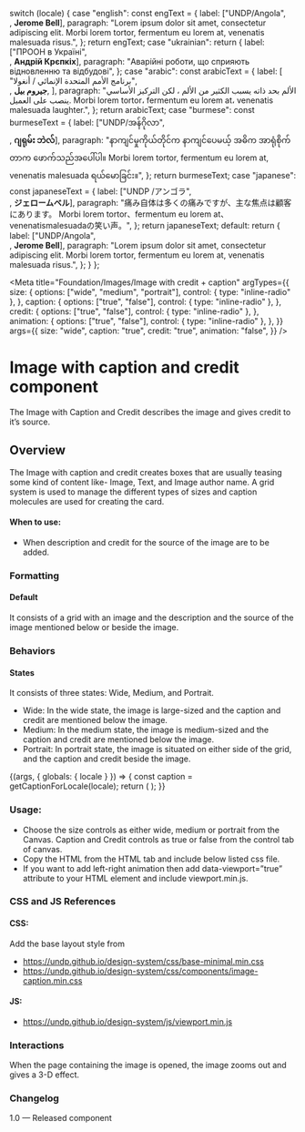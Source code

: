 
  switch (locale) {
    case "english":
      const engText = {
        label: ["UNDP/Angola", <br />, <strong>Jerome Bell</strong>],
        paragraph:
          "Lorem ipsum dolor sit amet, consectetur adipiscing elit. Morbi lorem tortor, fermentum eu lorem at, venenatis malesuada risus.",
      };
      return engText;
    case "ukrainian":
      return {
        label: ["ПРООН в Україні", <br />, <strong>Андрій Крєпкіх</strong>],
        paragraph:
          "Аварійні роботи, що сприяють відновленню та відбудові",
      };
    case "arabic":
      const arabicText = {
        label: [
          "برنامج الأمم المتحدة الإنمائي / أنغولا",
          <br />,
          <strong>جيروم بيل</strong>,
        ],
        paragraph:
          "الألم بحد ذاته يسبب الكثير من الألم ، لكن التركيز الأساسي ينصب على العميل. Morbi lorem tortor، fermentum eu lorem at، venenatis malesuada laughter.",
      };
      return arabicText;
    case "burmese":
      const burmeseText = {
        label: ["UNDP/အန်ဂိုလာ", <br />, <strong>ဂျရုမ်း ဘဲလ်</strong>],
        paragraph:
          "နာကျင်မှုကိုယ်တိုင်က နာကျင်ပေမယ့် အဓိက အာရုံစိုက်တာက ဖောက်သည်အပေါ်ပါ။ Morbi lorem tortor, fermentum eu lorem at, venenatis malesuada ရယ်မောခြင်း။",
      };
      return burmeseText;
    case "japanese":
      const japaneseText = {
        label: ["UNDP /アンゴラ", <br />, <strong>ジェロームベル</strong>],
        paragraph:
          "痛み自体は多くの痛みですが、主な焦点は顧客にあります。 Morbi lorem tortor、fermentum eu lorem at、venenatismalesuadaの笑い声。",
      };
      return japaneseText;
    default:
      return {
        label: ["UNDP/Angola", <br />, <strong>Jerome Bell</strong>],
        paragraph:
          "Lorem ipsum dolor sit amet, consectetur adipiscing elit. Morbi lorem tortor, fermentum eu lorem at, venenatis malesuada risus.",
      };
  }
};

<Meta
  title="Foundation/Images/Image with credit + caption"
  argTypes={{
    size: {
      options: ["wide", "medium", "portrait"],
      control: { type: "inline-radio" },
    },
    caption: {
      options: ["true", "false"],
      control: { type: "inline-radio" },
    },
    credit: {
      options: ["true", "false"],
      control: { type: "inline-radio" },
    },
    animation: {
      options: ["true", "false"],
      control: { type: "inline-radio" },
    },
  }}
  args={{
    size: "wide",
    caption: "true",
    credit: "true",
    animation: "false",
  }}
/>

<style>
  {`
 .subheading {
    font-weight: 600;
    font-size: 20px;
    color: #333333;
    line-height: 24px;
    margin-bottom: 12px;
    margin-top: 12px;
  }
  .sbdocs .sbdocs-p,
  .sbdocs .sbdocs-li{
    font-size: 1rem;
  }
  .sbdocs .sbdocs-h2 {
    border-bottom: none;
  }
  .css-1h4ytzj code {
    padding-right: 10px;
    width: 100%;
    font-size: 14px;
    line-height: 16px;
      background: black;
  }
  `}
</style>

# Image with caption and credit component

The Image with Caption and Credit describes the image and gives credit to it’s source.

## Overview

The Image with caption and credit creates boxes that are usually teasing some kind of content like- Image, Text, and Image author name. A grid system is used to manage the different types of sizes and caption molecules are used for creating the card.

#### When to use:

- When description and credit for the source of the image are to be added.

### Formatting

#### Default

It consists of a grid with an image and the description and the source of the image mentioned below or beside the image.

### Behaviors

#### States

It consists of three states: Wide, Medium, and Portrait.

- Wide: In the wide state, the image is large-sized and the caption and credit are mentioned below the image.
- Medium: In the medium state, the image is medium-sized and the caption and credit are mentioned below the image.
- Portrait: In portrait state, the image is situated on either side of the grid, and the caption and credit beside the image.

<Canvas>
  <Story name="Image with credit + caption">
    {(args, { globals: { locale } }) => {
      const caption = getCaptionForLocale(locale);
      return (
        <Images
          imagelg={farmlandlg}
          imagemd={farmlandmd}
          imagesm={farmlandsm}
          alt="farmland"
          label={caption.label}
          paragraph={caption.paragraph}
          {...args}
        ></Images>
      );
    }}
  </Story>
</Canvas>

### Usage:

- Choose the size controls as either wide, medium or portrait from the Canvas. Caption and Credit controls as true or false from the control tab of canvas.
- Copy the HTML from the HTML tab and include below listed css file.
- If you want to add left-right animation then add data-viewport=”true” attribute to your HTML element and include viewport.min.js.

### CSS and JS References

#### CSS:

Add the base layout style from

- https://undp.github.io/design-system/css/base-minimal.min.css
- https://undp.github.io/design-system/css/components/image-caption.min.css

#### JS:

- https://undp.github.io/design-system/js/viewport.min.js

### Interactions

When the page containing the image is opened, the image zooms out and gives a 3-D effect.

### Changelog

1.0 — Released component
